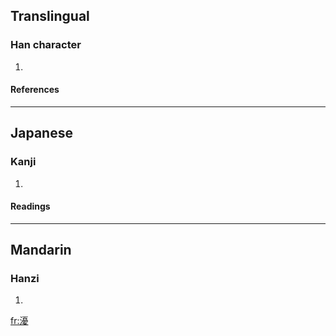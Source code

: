 ==Translingual==
===Han character===
{{Han char|rn=85|rad=水|as=15|sn=18|four=3114<sub>7</sub>|canj=水一月水 (EMBE)}}
# {{defn|Han|sort=水15}}
====References====
{{Han ref|kx=0658.140|dkj=18571|dj=1068.140|hdz=31777.090|uh=7000|ud=28672|bh=EFF3|bd=61427}}

----
==Japanese==
===Kanji===
{{ja-kanji|grade=|rs=水15}}
# {{defn|Japanese}} 
====Readings====
{{ja-readings|on=[[ゆう]] (yū), [[う]] (u)|kun=[[あつい]] (atsui)}}

----
==Mandarin==
===Hanzi===
{{cmn-hanzi|pin=[[yōu]] (you1)|wg=yu<sup>1</sup>}}
# {{defn|Mandarin}}

[[fr:瀀]]